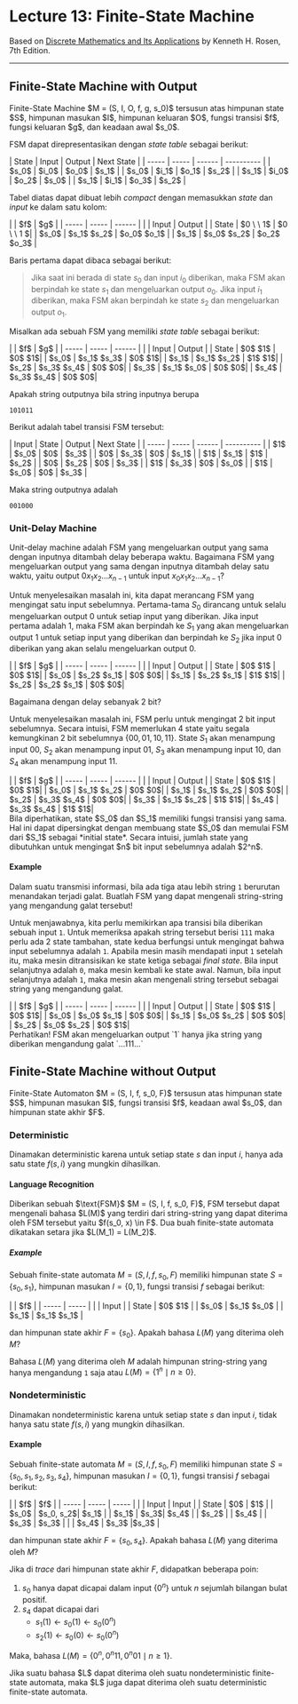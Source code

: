 
# Lecture 13: Finite-State Machine

Based on [Discrete Mathematics and Its Applications](https://www.amazon.com/Discrete-Mathematics-Applications-Kenneth-Rosen/dp/0072899050) by Kenneth H. Rosen, 7th Edition.

---

## Finite-State Machine with Output

<Callout type="info">
Finite-State Machine $M = (S, I, O, f, g, s_0)$ tersusun atas himpunan state $S$, himpunan masukan $I$, himpunan keluaran $O$, fungsi transisi $f$, fungsi keluaran $g$, dan keadaan awal $s_0$.
</Callout>

FSM dapat direpresentasikan dengan *state table* sebagai berikut:

<div className="centering">
| State | Input | Output | Next State |
| ----- | ----- | ------ | ---------- |
| $s_0$ | $i_0$ | $o_0$  | $s_1$      |
| $s_0$ | $i_1$ | $o_1$  | $s_2$      |
| $s_1$ | $i_0$ | $o_2$  | $s_0$      |
| $s_1$ | $i_1$ | $o_3$  | $s_2$      |
</div>

Tabel diatas dapat dibuat lebih *compact* dengan memasukkan *state* dan *input* ke dalam satu kolom:

<div className="centering">
|  | $f$ | $g$ |
| ----- | ----- | ------ |
| | Input | Output |
| State | $0 \  \ 1$ | $0 \  \ 1 $|
| $s_0$ | $s_1$ $s_2$ | $o_0$ $o_1$ |
| $s_1$ | $s_0$ $s_2$ | $o_2$ $o_3$ |
</div>

Baris pertama dapat dibaca sebagai berikut:

> Jika saat ini berada di state $s_0$ dan input $i_0$ diberikan, maka FSM akan berpindah ke state $s_1$ dan mengeluarkan output $o_0$. Jika input $i_1$ diberikan, maka FSM akan berpindah ke state $s_2$ dan mengeluarkan output $o_1$.

Misalkan ada sebuah FSM yang memiliki *state table* sebagai berikut:

<div className="centering">
|       | $f$           | $g$ |
| ----- | -----         | ------ |
|       | Input         | Output |
| State | $0$ $1$       | $0$ $1$|
| $s_0$ | $s_1$ $s_3$   | $0$ $1$|
| $s_1$ | $s_1$ $s_2$   | $1$ $1$|
| $s_2$ | $s_3$ $s_4$   | $0$ $0$|
| $s_3$ | $s_1$ $s_0$   | $0$ $0$|
| $s_4$ | $s_3$ $s_4$   | $0$ $0$|
</div>

Apakah string outputnya bila string inputnya berupa 

```
101011
```

Berikut adalah tabel transisi FSM tersebut:

<div className="centering">
| Input | State | Output | Next State |
| ----- | ----- | ------ | ---------- |
| $1$   | $s_0$ | $0$    | $s_3$      |
| $0$   | $s_3$ | $0$    | $s_1$      |
| $1$   | $s_1$ | $1$    | $s_2$      |
| $0$   | $s_2$ | $0$    | $s_3$      |
| $1$   | $s_3$ | $0$    | $s_0$      |
| $1$   | $s_0$ | $0$    | $s_3$      |
</div>

Maka string outputnya adalah

```
001000
```

### Unit-Delay Machine

Unit-delay machine adalah FSM yang mengeluarkan output yang sama dengan inputnya ditambah delay beberapa waktu. Bagaimana FSM yang mengeluarkan output yang sama dengan inputnya ditambah delay satu waktu, yaitu output $0x_1x_2\dots x_{n-1}$ untuk input $x_0x_1x_2\dots x_{n-1}$?

Untuk menyelesaikan masalah ini, kita dapat merancang FSM yang mengingat satu input sebelumnya. Pertama-tama $S_0$ dirancang untuk selalu mengeluarkan output $0$ untuk setiap input yang diberikan. Jika input pertama adalah $1$, maka FSM akan berpindah ke $S_1$ yang akan mengeluarkan output $1$ untuk setiap input yang diberikan dan berpindah ke $S_2$ jika input $0$ diberikan yang akan selalu mengeluarkan output $0$.

<div className="centering">
|       | $f$           | $g$    |
| ----- | -----         | ------ |
|       | Input         | Output |
| State | $0$ $1$       | $0$ $1$|
| $s_0$ | $s_2$ $s_1$   | $0$ $0$|
| $s_1$ | $s_2$ $s_1$   | $1$ $1$|
| $s_2$ | $s_2$ $s_1$   | $0$ $0$|
</div>

Bagaimana dengan delay sebanyak 2 bit? 

Untuk menyelesaikan masalah ini, FSM perlu untuk mengingat 2 bit input sebelumnya. Secara intuisi, FSM memerlukan 4 state yaitu segala kemungkinan 2 bit sebelumnya $\{00, 01, 10, 11\}$. State $S_1$ akan menampung input $00$, $S_2$ akan menampung input $01$, $S_3$ akan menampung input $10$, dan $S_4$ akan menampung input $11$.

<div className="centering">
|       | $f$           | $g$    |
| ----- | -----         | ------ |
|       | Input         | Output |
| State | $0$ $1$       | $0$ $1$|
| $s_0$ | $s_1$ $s_2$   | $0$ $0$|
| $s_1$ | $s_1$ $s_2$   | $0$ $0$|
| $s_2$ | $s_3$ $s_4$   | $0$ $0$|
| $s_3$ | $s_1$ $s_2$   | $1$ $1$|
| $s_4$ | $s_3$ $s_4$   | $1$ $1$|
</div>

<Callout type="warning">
Bila diperhatikan, state $S_0$ dan $S_1$ memiliki fungsi transisi yang sama. Hal ini dapat dipersingkat dengan membuang state $S_0$ dan memulai FSM dari $S_1$ sebagai *initial state*.
</Callout>

<Callout type="info">
Secara intuisi, jumlah state yang dibutuhkan untuk mengingat $n$ bit input sebelumnya adalah $2^n$.
</Callout>

#### Example
Dalam suatu transmisi informasi, bila ada tiga atau lebih string `1` berurutan menandakan terjadi galat. Buatlah FSM yang dapat mengenali string-string yang mengandung galat tersebut!

Untuk menjawabnya, kita perlu memikirkan apa transisi bila diberikan sebuah input `1`. Untuk memeriksa apakah string tersebut berisi `111` maka perlu ada 2 state tambahan, state kedua berfungsi untuk mengingat bahwa input sebelumnya adalah `1`. Apabila mesin masih mendapati input `1` setelah itu, maka mesin ditransisikan ke state ketiga sebagai *final state*. Bila input selanjutnya adalah `0`, maka mesin kembali ke state awal. Namun, bila input selanjutnya adalah `1`, maka mesin akan mengenali string tersebut sebagai string yang mengandung galat.

<div className="centering">
|       | $f$           | $g$    |
| ----- | -----         | ------ |
|       | Input         | Output |
| State | $0$ $1$       | $0$ $1$|
| $s_0$ | $s_0$ $s_1$   | $0$ $0$|
| $s_1$ | $s_0$ $s_2$   | $0$ $0$|
| $s_2$ | $s_0$ $s_2$   | $0$ $1$|
</div>

<Callout type="warning">
Perhatikan! FSM akan mengeluarkan output `1` hanya jika string yang diberikan mengandung galat `...111...`
</Callout>

## Finite-State Machine without Output

<Callout type="info">
Finite-State Automaton $M = (S, I, f, s_0, F)$ tersusun atas himpunan state $S$, himpunan masukan $I$, fungsi transisi $f$, keadaan awal $s_0$, dan himpunan state akhir $F$.
</Callout>

### Deterministic

Dinamakan deterministic karena untuk setiap state $s$ dan input $i$, hanya ada satu state $f(s, i)$ yang mungkin dihasilkan.

#### Language Recognition

<Callout type="info">
Diberikan sebuah $\text{FSM}$ $M = (S, I, f, s_0, F)$, FSM tersebut dapat mengenali bahasa $L(M)$ yang terdiri dari string-string yang dapat diterima oleh FSM tersebut yaitu $f(s_0, x) \in F$. Dua buah finite-state automata dikatakan setara jika $L(M_1) = L(M_2)$.
</Callout>

##### Example

Sebuah finite-state automata $M = (S, I, f, s_0, F)$ memiliki himpunan state $S = \{s_0, s_1\}$, himpunan masukan $I = \{0, 1\}$, fungsi transisi $f$ sebagai berikut:

<div className="centering">
|       | $f$           |
| ----- | -----         |
|       | Input         |
| State | $0$ $1$       |
| $s_0$ | $s_1$ $s_0$   |
| $s_1$ | $s_1$ $s_1$   |
</div>

dan himpunan state akhir $F = \{s_0\}$. Apakah bahasa $L(M)$ yang diterima oleh $M$?

Bahasa $L(M)$ yang diterima oleh $M$ adalah himpunan string-string yang hanya mengandung `1` saja atau $L(M) = \{1^n \mid n \geq 0\}$.

### Nondeterministic

Dinamakan nondeterministic karena untuk setiap state $s$ dan input $i$, tidak hanya satu state $f(s, i)$ yang mungkin dihasilkan.

#### Example

Sebuah finite-state automata $M = (S, I, f, s_0, F)$ memiliki himpunan state $S = \{s_0, s_1, s_2, s_3, s_4\}$, himpunan masukan $I = \{0, 1\}$, fungsi transisi $f$ sebagai berikut:

<div className="centering">
|       | $f$           | $f$           |
| ----- | -----         | -----         |
|       | Input         | Input         |
| State | $0$     | $1$    |
| $s_0$ | $s_0, s_2$| $s_1$   |
| $s_1$ | $s_3$| $s_4$   |
| $s_2$ | | $s_4$   |
| $s_3$ | $s_3$ |  |
| $s_4$ | $s_3$ |$s_3$   |
</div>

dan himpunan state akhir $F = \{s_0, s_4\}$. Apakah bahasa $L(M)$ yang diterima oleh $M$?

Jika di *trace* dari himpunan state akhir $F$, didapatkan beberapa poin:

1. $s_0$ hanya dapat dicapai dalam input $\{0^n\}$ untuk $n$ sejumlah bilangan bulat positif.
2. $s_4$ dapat dicapai dari 
    - $s_1(1) \leftarrow s_0(1) \leftarrow s_0(0^n)$
    - $s_2(1) \leftarrow s_0(0) \leftarrow s_0(0^n)$

Maka, bahasa $L(M) = \{0^n, 0^n11, 0^n01 \mid n \geq 1\}$.

<Callout type="warning">
Jika suatu bahasa $L$ dapat diterima oleh suatu nondeterministic finite-state automata, maka $L$ juga dapat diterima oleh suatu deterministic finite-state automata.
</Callout>